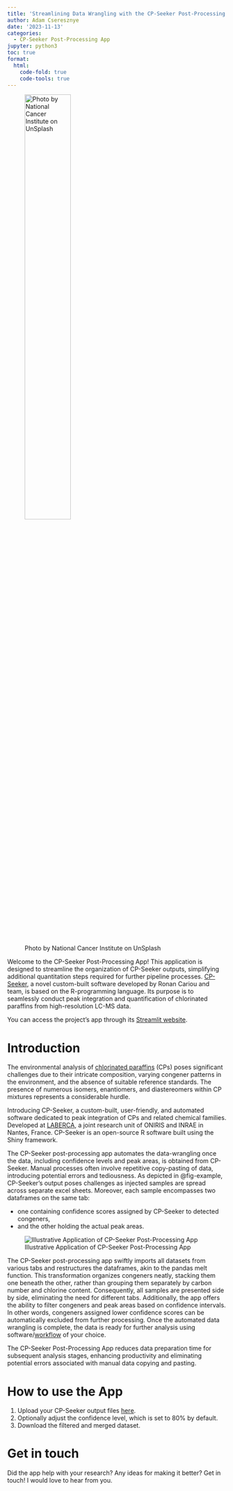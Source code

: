```yaml
---
title: 'Streamlining Data Wrangling with the CP-Seeker Post-Processing App'
author: Adam Cseresznye
date: '2023-11-13'
categories:
  - CP-Seeker Post-Processing App
jupyter: python3
toc: true
format:
  html:
    code-fold: true
    code-tools: true
---
```


![Photo by National Cancer Institute on UnSplash](https://images.unsplash.com/photo-1583911860205-72f8ac8ddcbe?q=80&w=2070&auto=format&fit=crop&ixlib=rb-4.0.3&ixid=M3wxMjA3fDB8MHxwaG90by1wYWdlfHx8fGVufDB8fHx8fA%3D%3D){fig-align="center" width=50%}

Welcome to the CP-Seeker Post-Processing App! This application is designed to streamline the organization of CP-Seeker outputs, simplifying additional quantitation steps required for further pipeline processes. [CP-Seeker](https://www.sciencedirect.com/science/article/pii/S026974912300996X?via%3Dihub), a novel custom-built software developed by Ronan Cariou and team, is based on the R-programming language. Its purpose is to seamlessly conduct peak integration and quantification of chlorinated paraffins from high-resolution LC-MS data.

::: {.callout-note}
You can access the project's app through its [Streamlit website](https://cpseeker-postprocess.streamlit.app/).

:::

# Introduction

The environmental analysis of [chlorinated paraffins](https://www.sciencedirect.com/science/article/pii/S0160412022005438?via%3Dihub) (CPs) poses significant challenges due to their intricate composition, varying congener patterns in the environment, and the absence of suitable reference standards. The presence of numerous isomers, enantiomers, and diastereomers within CP mixtures represents a considerable hurdle.

Introducing CP-Seeker, a custom-built, user-friendly, and automated software dedicated to peak integration of CPs and related chemical families. Developed at [LABERCA](https://www.laberca.org/en/laberca), a joint research unit of ONIRIS and INRAE in Nantes, France. CP-Seeker is an open-source R software built using the Shiny framework.

The CP-Seeker post-processing app automates the data-wrangling once the data, including confidence levels and peak areas, is obtained from CP-Seeker. Manual processes often involve repetitive copy-pasting of data, introducing potential errors and tediousness. As depicted in @fig-example, CP-Seeker's output poses challenges as injected samples are spread across separate excel sheets. Moreover, each sample encompasses two dataframes on the same tab:

- one containing confidence scores assigned by CP-Seeker to detected congeners,
- and the other holding the actual peak areas.

![Illustrative Application of CP-Seeker Post-Processing App](img.png){#fig-example}

The CP-Seeker post-processing app swiftly imports all datasets from various tabs and restructures the dataframes, akin to the pandas melt function. This transformation organizes congeners neatly, stacking them one beneath the other, rather than grouping them separately by carbon number and chlorine content. Consequently, all samples are presented side by side, eliminating the need for different tabs. Additionally, the app offers the ability to filter congeners and peak areas based on confidence intervals. In other words, congeners assigned lower confidence scores can be automatically excluded from further processing. Once the automated data wrangling is complete, the data is ready for further analysis using software/[workflow](https://www.sciencedirect.com/science/article/pii/S0021967305010770) of your choice.

::: {.callout-tip title="Save time"}
The CP-Seeker Post-Processing App reduces data preparation time for subsequent analysis stages, enhancing productivity and eliminating potential errors associated with manual data copying and pasting.
:::

# How to use the App

1. Upload your CP-Seeker output files [here](https://cpseeker-postprocess.streamlit.app/).
2. Optionally adjust the confidence level, which is set to 80% by default.
3. Download the filtered and merged dataset.

# Get in touch

Did the app help with your research? Any ideas for making it better? Get in touch! I would love to hear from you.

